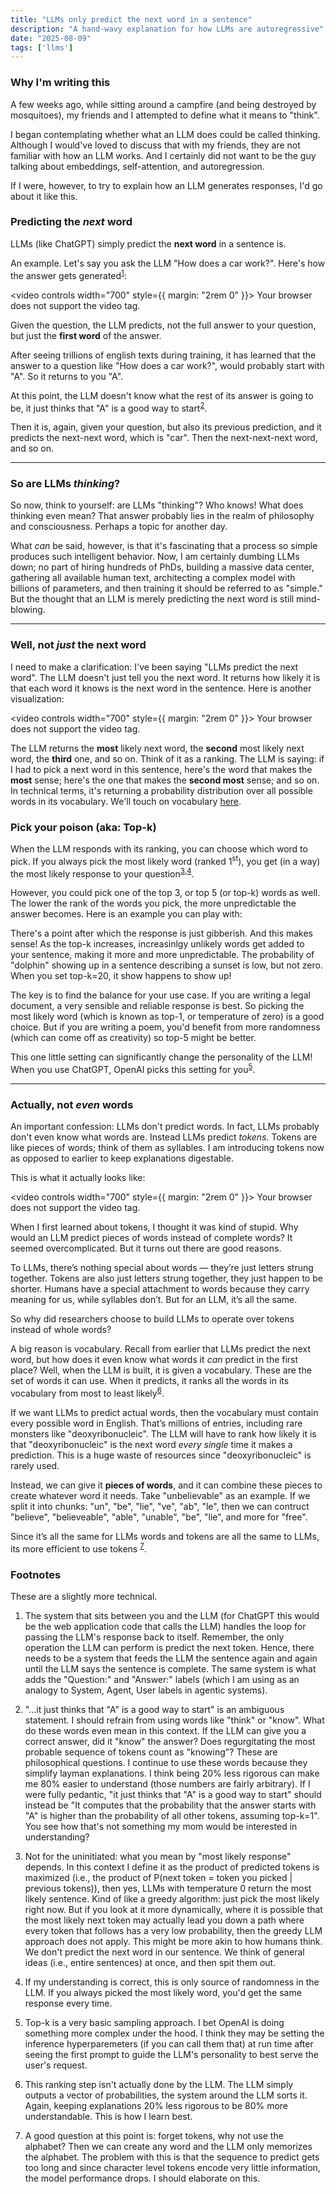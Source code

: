 ```yaml
---
title: "LLMs only predict the next word in a sentence"
description: "A hand-wavy explanation for how LLMs are autoregressive"
date: "2025-08-09"
tags: ['llms']
---
```



### Why I'm writing this
A few weeks ago, while sitting around a campfire (and being destroyed by mosquitoes), my friends and I attempted to define what it means to "think".

I began contemplating whether what an LLM does could be called thinking. Although I would've loved to discuss that with my friends, they are not familiar with how an LLM works. And I certainly did not want to be the guy talking about embeddings, self-attention, and autoregression.

If I were, however, to try to explain how an LLM generates responses, I'd go about it like this.

### Predicting the _next_ word
LLMs (like ChatGPT) simply predict the __next word__ in a sentence is.

An example. Let's say you ask the LLM "How does a car work?". Here's how the answer gets generated<sup>[1](#f1)</sup>:

<video controls width="700" style={{ margin: "2rem 0" }}>
  <source src="/areel/videos/AutoRegressionExample.mp4" type="video/mp4" />
  Your browser does not support the video tag.
</video>


Given the question, the LLM predicts, not the full answer to your question, but just the __first word__ of the answer.

After seeing trillions of english texts during training, it has learned that the answer to a question like "How does a car work?", would probably start with "A". So it returns to you "A".

At this point, the LLM doesn't know what the rest of its answer is going to be, it just thinks that "A" is a good way to start<sup>[2](#f2)</sup>.

Then it is, again, given your question, but also its previous prediction, and it predicts the next-next word, which is "car". Then the next-next-next word, and so on.

---

### So are LLMs _thinking_?
So now, think to yourself: are LLMs "thinking"? Who knows! What does thinking even mean? That answer probably lies in the realm of philosophy and consciousness. Perhaps a topic for another day.

What _can_ be said, however, is that it's fascinating that a process so simple produces such intelligent behavior. Now, I am certainly dumbing LLMs down; no part of hiring hundreds of PhDs, building a massive data center, gathering all available human text, architecting a complex model with billions of parameters, and then training it should be referred to as "simple." But the thought that an LLM is merely predicting the next word is still mind-blowing.

---

### Well, not _just_ the next word

I need to make a clarification: I've been saying "LLMs predict the next word". The LLM doesn't just tell you the next word. It returns how likely it is that each word it knows is the next word in the sentence. Here is another visualization:

<video controls width="700" style={{ margin: "2rem 0" }}>
  <source src="/areel/videos/TokenProbabilityDistributionExample.mp4" type="video/mp4" />
  Your browser does not support the video tag.
</video>

The LLM returns the __most__ likely next word, the __second__ most likely next word, the __third__ one, and so on. Think of it as a ranking. The LLM is saying: if I had to pick a next word in this sentence, here's the word that makes the __most__ sense; here's the one that makes the __second most__ sense; and so on. In technical terms, it's returning a probability distribution over all possible words in its vocabulary. We'll touch on vocabulary [here](#vocabulary).

### Pick your poison (aka: Top-k)
When the LLM responds with its ranking, you can choose which word to pick. If you always pick the most likely word (ranked 1<sup>st</sup>), you get (in a way) the most likely response to your question<sup>[3](#f3),[4](#f4)</sup>.

However, you could pick one of the top 3, or top 5 (or top-k) words as well. The lower the rank of the words you pick, the more unpredictable the answer becomes. Here is an example you can play with:


<TopKDemo />

There's a point after which the response is just gibberish. And this makes sense! As the top-k increases, increasinlgy unlikely words get added to your sentence, making it more and more unpredictable. The probability of "dolphin" showing up in a sentence describing a sunset is low, but not zero. When you set top-k=20, it show happens to show up!

The key is to find the balance for your use case. If you are writing a legal document, a very sensible and reliable response is best. So picking the most likely word (which is known as top-1, or temperature of zero) is a good choice. But if you are writing a poem, you'd benefit from more randomness (which can come off as creativity) so top-5 might be better.

This one little setting can significantly change the personality of the LLM! When you use ChatGPT, OpenAI picks this setting for you<sup>[5](#f5)</sup>.

---

### Actually, not _even_ words

An important confession: LLMs don't predict words. In fact, LLMs probably don't even know what words are. Instead LLMs predict _tokens_. Tokens are like pieces of words; think of them as syllables. I am introducing tokens now as opposed to earlier to keep explanations digestable.

This is what it actually looks like:

<video controls width="700" style={{ margin: "2rem 0" }}>
  <source src="/areel/videos/TokensNotWords.mp4" type="video/mp4" />
  Your browser does not support the video tag.
</video>

When I first learned about tokens, I thought it was kind of stupid. Why would an LLM predict pieces of words instead of complete words? It seemed overcomplicated. But it turns out there are good reasons.

To LLMs, there’s nothing special about words — they’re just letters strung together. Tokens are also just letters strung together, they just happen to be shorter. Humans have a special attachment to words because they carry meaning for us, while syllables don’t. But for an LLM, it’s all the same.

So why did researchers choose to build LLMs to operate over tokens instead of whole words?

A big reason is vocabulary<a id="vocabulary"></a>. Recall from earlier that LLMs predict the next word, but how does it even know what words it _can_ predict in the first place? Well, when the LLM is built, it is given a vocabulary. These are the set of words it can use. When it predicts, it ranks all the words in its vocabulary from most to least likely<sup>[6](#f6)</sup>.

If we want LLMs to predict actual words, then the vocabulary must contain every possible word in English. That’s millions of entries, including rare monsters like "deoxyribonucleic". The LLM will have to rank how likely it is that "deoxyribonucleic" is the next word _every single_ time it makes a prediction. This is a huge waste of resources since "deoxyribonucleic" is rarely used.

Instead, we can give it __pieces of words__, and it can combine these pieces to create whatever word it needs. Take "unbelievable" as an example. If we split it into chunks: "un", "be", "lie", "ve", "ab", "le", then we can contruct "believe", "believeable", "able", "unable", "be", "lie", and more for "free".

Since it’s all the same for LLMs words and tokens are all the same to LLMs, its more efficient to use tokens <sup>[7](#f7)</sup>.


### Footnotes

These are a slightly more technical. 

1. <a id="f1"></a> The system that sits between you and the LLM (for ChatGPT this would be the web application code that calls the LLM) handles the loop for passing the LLM's response back to itself. Remember, the only operation the LLM can perform is predict the next token. Hence, there needs to be a system that feeds the LLM the sentence again and again until the LLM says the sentence is complete. The same system is what adds the "Question:" and "Answer:" labels (which I am using as an analogy to System, Agent, User labels in agentic systems).

2. <a id="f2"></a> "...it just thinks that "A" is a good way to start" is an ambiguous statement. I should refrain from using words like "think" or "know". What do these words even mean in this context. If the LLM can give you a correct answer, did it "know" the answer? Does regurgitating the most probable sequence of tokens count as "knowing"? These are philosophical questions. I continue to use these words because they simplify layman explanations. I think being 20% less rigorous can make me 80% easier to understand (those numbers are fairly arbitrary). If I were fully pedantic, "it just thinks that "A" is a good way to start" should instead be "It computes that the probability that the answer starts with "A" is higher than the probability of all other tokens, assuming top-k=1". You see how that's not something my mom would be interested in understanding?

3. <a id="f3"></a> Not for the uninitiated: what you mean by "most likely response" depends. In this context I define it as the product of predicted tokens is maximized (i.e., the product of P(next token = token you picked | previous tokens)), then yes, LLMs with temperature 0 return the most likely sentence. Kind of like a greedy algorithm: just pick the most likely right now. But if you look at it more dynamically, where it is possible that the most likely next token may actually lead you down a path where every token that follows has a very low probability, then the greedy LLM approach does not apply. This might be more akin to how humans think. We don't predict the next word in our sentence. We think of general ideas (i.e., entire sentences) at once, and then spit them out.

4. <a id="f4"></a> If my understanding is correct, this is only source of randomness in the LLM. If you always picked the most likely word, you'd get the same response every time.

5. <a id="f5"></a> Top-k is a very basic sampling approach. I bet OpenAI is doing something more complex under the hood. I think they may be setting the inference hyperparemeters (if you can call them that) at run time after seeing the first prompt to guide the LLM's personality to best serve the user's request.

6. <a id="f6"></a> This ranking step isn't actually done by the LLM. The LLM simply outputs a vector of probabilities, the system around the LLM sorts it. Again, keeping explanations 20% less rigorous to be 80% more understandable. This is how I learn best.

7. <a id="f7"></a> A good question at this point is: forget tokens, why not use the alphabet? Then we can create any word and the LLM only memorizes the alphabet. The problem with this is that the sequence to predict gets too long and since character level tokens encode very little information, the model performance drops. I should elaborate on this.